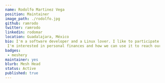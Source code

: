 ---
name: Rodolfo Martinez Vega
position: Maintainer
image_path: ./rodolfo.jpg
github: ramrodo
twitter: ramrodo
linkedin: rodomar
location: Guadalajara, México
bio: I'm a software developer and a Linux lover. I like to participate in innovative projects in a startup environment.
 I'm interested in personal finances and how we can use it to reach our goals.
badges:
 - meshery
maintainer: yes
blurb: Mesh Head
status: Active
published: true
---
